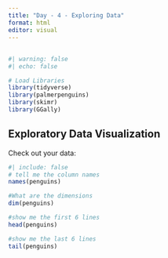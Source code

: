 ```yaml
---
title: "Day - 4 - Exploring Data"
format: html
editor: visual
---
```


## 

```r
#| warning: false
#| echo: false

# Load Libraries
library(tidyverse)
library(palmerpenguins)
library(skimr)
library(GGally)
```

## Exploratory Data Visualization

Check out your data:

```r
#| include: false
# tell me the column names
names(penguins)

#What are the dimensions
dim(penguins)

#show me the first 6 lines
head(penguins)

#show me the last 6 lines
tail(penguins)



```

```r

```
